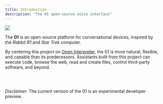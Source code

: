 ```yaml
---
title: Introduction
description: "The #1 open-source voice interface"
---
```


<img
  src="banner.png"
/>

The **01** is an open-source platform for conversational devices, inspired by the *Rabbit R1* and *Star Trek* computer.

By centering this project on [Open Interpreter](https://github.com/OpenInterpreter/open-interpreter), the 01 is more natural, flexible, and capable than its predecessors. Assistants built from this project can execute code, browse the web, read and create files, control third-party software, and beyond.

<br></br>

_Disclaimer:_ The current version of the 01 is an experimental developer preview.